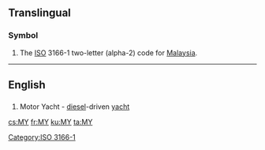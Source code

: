 {{xsee|[[my]]|[[mý]]|[[m'y|m’y]]|[[My]]|[[Mỹ]]}}
==Translingual==

===Symbol===
{{head|mul|symbol}}
# The [[ISO]] 3166-1 two-letter (alpha-2) code for [[Malaysia]].

[[Category:ISO 3166-1]]
----

==English==

==={{abbreviation-old|en}}===
{{head|en}}

# Motor Yacht - [[diesel]]-driven [[yacht]]

[[cs:MY]]
[[fr:MY]]
[[ku:MY]]
[[ta:MY]]